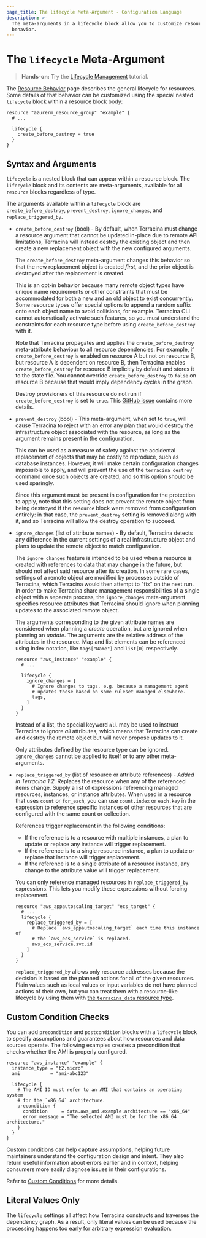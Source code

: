 ```yaml
---
page_title: The lifecycle Meta-Argument - Configuration Language
description: >-
  The meta-arguments in a lifecycle block allow you to customize resource
  behavior.
---
```


# The `lifecycle` Meta-Argument

> **Hands-on:** Try the [Lifecycle Management](/terracina/tutorials/state/resource-lifecycle?utm_source=WEBSITE&utm_medium=WEB_IO&utm_offer=ARTICLE_PAGE&utm_content=DOCS) tutorial.

The [Resource Behavior](/terracina/language/resources/behavior) page describes the general lifecycle for resources. Some details of
that behavior can be customized using the special nested `lifecycle` block
within a resource block body:

```hcl
resource "azurerm_resource_group" "example" {
  # ...

  lifecycle {
    create_before_destroy = true
  }
}
```

## Syntax and Arguments

`lifecycle` is a nested block that can appear within a resource block.
The `lifecycle` block and its contents are meta-arguments, available
for all `resource` blocks regardless of type.

The arguments available within a `lifecycle` block are `create_before_destroy`,
`prevent_destroy`, `ignore_changes`, and `replace_triggered_by`.

* `create_before_destroy` (bool) - By default, when Terracina must change
  a resource argument that cannot be updated in-place due to
  remote API limitations, Terracina will instead destroy the existing object
  and then create a new replacement object with the new configured arguments.

  The `create_before_destroy` meta-argument changes this behavior so that
  the new replacement object is created _first,_ and the prior object
  is destroyed after the replacement is created.

  This is an opt-in behavior because many remote object types have unique
  name requirements or other constraints that must be accommodated for
  both a new and an old object to exist concurrently. Some resource types
  offer special options to append a random suffix onto each object name to
  avoid collisions, for example. Terracina CLI cannot automatically activate
  such features, so you must understand the constraints for each resource
  type before using `create_before_destroy` with it.

  Note that Terracina propagates and applies the `create_before_destroy` meta-attribute
  behaviour to all resource dependencies. For example, if `create_before_destroy` is enabled on resource A but not on resource B, but resource A is dependent on resource B, then Terracina enables `create_before_destroy` for resource B 
  implicitly by default and stores it to the state file. You cannot override `create_before_destroy`
  to `false` on resource B because that would imply dependency cycles in the graph.

  Destroy provisioners of this resource do not run if `create_before_destroy`
  is set to `true`. This [GitHub issue](https://github.com/hashicorp/terracina/issues/13549) contains more details.

* `prevent_destroy` (bool) - This meta-argument, when set to `true`, will
  cause Terracina to reject with an error any plan that would destroy the
  infrastructure object associated with the resource, as long as the argument
  remains present in the configuration.

  This can be used as a measure of safety against the accidental replacement
  of objects that may be costly to reproduce, such as database instances.
  However, it will make certain configuration changes impossible to apply,
  and will prevent the use of the `terracina destroy` command once such
  objects are created, and so this option should be used sparingly.

  Since this argument must be present in configuration for the protection to
  apply, note that this setting does not prevent the remote object from
  being destroyed if the `resource` block were removed from configuration
  entirely: in that case, the `prevent_destroy` setting is removed along
  with it, and so Terracina will allow the destroy operation to succeed.

* `ignore_changes` (list of attribute names) - By default, Terracina detects
  any difference in the current settings of a real infrastructure object
  and plans to update the remote object to match configuration.

  The `ignore_changes` feature is intended to be used when a resource is
  created with references to data that may change in the future, but should
  not affect said resource after its creation. In some rare cases, settings
  of a remote object are modified by processes outside of Terracina, which
  Terracina would then attempt to "fix" on the next run. In order to make
  Terracina share management responsibilities of a single object with a
  separate process, the `ignore_changes` meta-argument specifies resource
  attributes that Terracina should ignore when planning updates to the
  associated remote object.

  The arguments corresponding to the given attribute names are considered
  when planning a _create_ operation, but are ignored when planning an
  _update_. The arguments are the relative address of the attributes in the
  resource. Map and list elements can be referenced using index notation,
  like `tags["Name"]` and `list[0]` respectively.

  ```hcl
  resource "aws_instance" "example" {
    # ...

    lifecycle {
      ignore_changes = [
        # Ignore changes to tags, e.g. because a management agent
        # updates these based on some ruleset managed elsewhere.
        tags,
      ]
    }
  }
  ```

  Instead of a list, the special keyword `all` may be used to instruct
  Terracina to ignore _all_ attributes, which means that Terracina can
  create and destroy the remote object but will never propose updates to it.

  Only attributes defined by the resource type can be ignored.
  `ignore_changes` cannot be applied to itself or to any other meta-arguments.

* `replace_triggered_by` (list of resource or attribute references) -
  _Added in Terracina 1.2._ Replaces the resource when any of the referenced
  items change. Supply a list of expressions referencing managed resources,
  instances, or instance attributes. When used in a resource that uses `count`
  or `for_each`, you can use `count.index` or `each.key` in the expression to
  reference specific instances of other resources that are configured with the
  same count or collection.

  References trigger replacement in the following conditions:

  - If the reference is to a resource with multiple instances, a plan to
    update or replace any instance will trigger replacement.
  - If the reference is to a single resource instance, a plan to update or
    replace that instance will trigger replacement.
  - If the reference is to a single attribute of a resource instance, any
    change to the attribute value will trigger replacement.

  You can only reference managed resources in `replace_triggered_by`
  expressions. This lets you modify these expressions without forcing
  replacement.

  ```hcl
  resource "aws_appautoscaling_target" "ecs_target" {
    # ...
    lifecycle {
      replace_triggered_by = [
        # Replace `aws_appautoscaling_target` each time this instance of
        # the `aws_ecs_service` is replaced.
        aws_ecs_service.svc.id
      ]
    }
  }
  ```

  `replace_triggered_by` allows only resource addresses because the decision is based on the planned actions for all of the given resources. Plain values such as local values or input variables do not have planned actions of their own, but you can treat them with a resource-like lifecycle by using them with [the `terracina_data` resource type](/terracina/language/resources/terracina-data).

## Custom Condition Checks

You can add `precondition` and `postcondition` blocks with a `lifecycle` block to specify assumptions and guarantees about how resources and data sources operate. The following examples creates a precondition that checks whether the AMI is properly configured.

```hcl
resource "aws_instance" "example" {
  instance_type = "t2.micro"
  ami           = "ami-abc123"

  lifecycle {
    # The AMI ID must refer to an AMI that contains an operating system
    # for the `x86_64` architecture.
    precondition {
      condition     = data.aws_ami.example.architecture == "x86_64"
      error_message = "The selected AMI must be for the x86_64 architecture."
    }
  }
}
```

Custom conditions can help capture assumptions, helping future maintainers understand the configuration design and intent. They also return useful information about errors earlier and in context, helping consumers more easily diagnose issues in their configurations.

Refer to [Custom Conditions](/terracina/language/expressions/custom-conditions#preconditions-and-postconditions) for more details.

## Literal Values Only

The `lifecycle` settings all affect how Terracina constructs and traverses
the dependency graph. As a result, only literal values can be used because
the processing happens too early for arbitrary expression evaluation.
